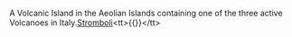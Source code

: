 A Volcanic Island in the Aeolian Islands containing one of the three active Volcanoes in Italy.[[#English|Stromboli]]<nowiki><tt>{{}}</tt></nowiki>